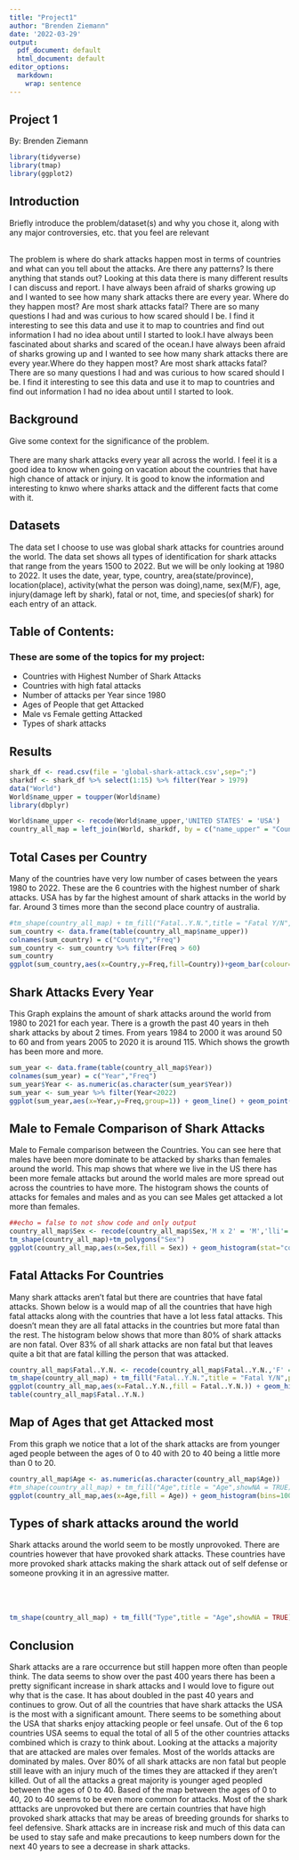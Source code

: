 ```yaml
---
title: "Project1"
author: "Brenden Ziemann"
date: '2022-03-29'
output:
  pdf_document: default
  html_document: default
editor_options: 
  markdown: 
    wrap: sentence
---
```


## Project 1

By: Brenden Ziemann

```r
library(tidyverse)
library(tmap)
library(ggplot2)
```

## Introduction

Briefly introduce the problem/dataset(s) and why you chose it, along with any major controversies, etc. that you feel are relevant<br><br>

The problem is where do shark attacks happen most in terms of countries and what can you tell about the attacks.
Are there any patterns?
Is there anything that stands out?
Looking at this data there is many different results I can discuss and report.
I have always been afraid of sharks growing up and I wanted to see how many shark attacks there are every year.
Where do they happen most?
Are most shark attacks fatal?
There are so many questions I had and was curious to how scared should I be.
I find it interesting to see this data and use it to map to countries and find out information I had no idea about until I started to look.I have always been fascinated about sharks and scared of the ocean.I have always been afraid of sharks growing up and I wanted to see how many shark attacks there are every year.Where do they happen most?
Are most shark attacks fatal?
There are so many questions I had and was curious to how scared should I be.
I find it interesting to see this data and use it to map to countries and find out information I had no idea about until I started to look.

## Background

Give some context for the significance of the problem.<br><br> There are many shark attacks every year all across the world.
I feel it is a good idea to know when going on vacation about the countries that have high chance of attack or injury.
It is good to know the information and interesting to knwo where sharks attack and the different facts that come with it.

## Datasets

The data set I choose to use was global shark attacks for countries around the world.
The data set shows all types of identification for shark attacks that range from the years 1500 to 2022.
But we will be only looking at 1980 to 2022.
It uses the date, year, type, country, area(state/province), location(place), activity(what the person was doing),name, sex(M/F), age, injury(damage left by shark), fatal or not, time, and species(of shark) for each entry of an attack.

## Table of Contents:

### These are some of the topics for my project:

-   Countries with Highest Number of Shark Attacks
-   Countries with high fatal attacks
-   Number of attacks per Year since 1980
-   Ages of People that get Attacked
-   Male vs Female getting Attacked
-   Types of shark attacks

## Results

```r
shark_df <- read.csv(file = 'global-shark-attack.csv',sep=";")
sharkdf <- shark_df %>% select(1:15) %>% filter(Year > 1979)
data("World")
World$name_upper = toupper(World$name)
library(dbplyr)

World$name_upper <- recode(World$name_upper,'UNITED STATES' = 'USA')
country_all_map = left_join(World, sharkdf, by = c("name_upper" = "Country"))
```

## Total Cases per Country

Many of the countries have very low number of cases between the years 1980 to 2022.
These are the 6 countries with the highest number of shark attacks.
USA has by far the highest amount of shark attacks in the world by far.
Around 3 times more than the second place country of australia.
<br>

```r
#tm_shape(country_all_map) + tm_fill("Fatal..Y.N.",title = "Fatal Y/N",palette = c("antiquewhite", "sandybrown", "lightskyblue2")) + tm_polygons("Fatal..Y.N.")
sum_country <- data.frame(table(country_all_map$name_upper))
colnames(sum_country) = c("Country","Freq")
sum_country <- sum_country %>% filter(Freq > 60)
sum_country
ggplot(sum_country,aes(x=Country,y=Freq,fill=Country))+geom_bar(colour="black", stat="identity") + theme(axis.text.x = element_text(angle = 45,hjust=1))
```

## Shark Attacks Every Year

This Graph explains the amount of shark attacks around the world from 1980 to 2021 for each year.
There is a growth the past 40 years in theh shark attacks by about 2 times.
From years 1984 to 2000 it was around 50 to 60 and from years 2005 to 2020 it is around 115.
Which shows the growth has been more and more.
<br>

```r
sum_year <- data.frame(table(country_all_map$Year))
colnames(sum_year) = c("Year","Freq")
sum_year$Year <- as.numeric(as.character(sum_year$Year))
sum_year <- sum_year %>% filter(Year<2022)
ggplot(sum_year,aes(x=Year,y=Freq,group=1)) + geom_line() + geom_point()
```

## Male to Female Comparison of Shark Attacks

Male to Female comparison between the Countries.
You can see here that males have been more dominate to be attacked by sharks than females around the world.
This map shows that where we live in the US there has been more female attacks but around the world males are more spread out across the countries to have more.
The histogram shows the counts of attacks for females and males and as you can see Males get attacked a lot more than females.
<br>

```r
##echo = false to not show code and only output
country_all_map$Sex <- recode(country_all_map$Sex,'M x 2' = 'M','lli'='F')
tm_shape(country_all_map)+tm_polygons("Sex")
ggplot(country_all_map,aes(x=Sex,fill = Sex)) + geom_histogram(stat="count")
```

## Fatal Attacks For Countries

Many shark attacks aren't fatal but there are countries that have fatal attacks.
Shown below is a would map of all the countries that have high fatal attacks along with the countries that have a lot less fatal attacks.
This doesn't mean they are all fatal attacks in the countries but more fatal than the rest.
The histogram below shows that more than 80% of shark attacks are non fatal.
Over 83% of all shark attacks are non fatal but that leaves quite a bit that are fatal killing the person that was attacked.<br>

```r
country_all_map$Fatal..Y.N. <- recode(country_all_map$Fatal..Y.N.,'F' = 'N','Nq'='N','Y x 2' = 'Y','2017.0'='N')
tm_shape(country_all_map) + tm_fill("Fatal..Y.N.",title = "Fatal Y/N",palette = c("antiquewhite", "sandybrown", "lightskyblue2")) + tm_polygons("Fatal..Y.N.")
ggplot(country_all_map,aes(x=Fatal..Y.N.,fill = Fatal..Y.N.)) + geom_histogram(stat="count")
table(country_all_map$Fatal..Y.N.)
```

## Map of Ages that get Attacked most

From this graph we notice that a lot of the shark attacks are from younger aged people between the ages of 0 to 40 with 20 to 40 being a little more than 0 to 20.

```r
country_all_map$Age <- as.numeric(as.character(country_all_map$Age))
#tm_shape(country_all_map) + tm_fill("Age",title = "Age",showNA = TRUE) + tm_polygons("Age")
ggplot(country_all_map,aes(x=Age,fill = Age)) + geom_histogram(bins=100,stat="count",color="black")
```

## Types of shark attacks around the world

Shark attacks around the world seem to be mostly unprovoked.
There are countries however that have provoked shark attacks.
These countries have more provoked shark attacks making the shark attack out of self defense or someone provking it in an agressive matter.
<br><br><br><br>

```r
tm_shape(country_all_map) + tm_fill("Type",title = "Age",showNA = TRUE) + tm_polygons("Type")
```

## Conclusion

Shark attacks are a rare occurrence but still happen more often than people think.
The data seems to show over the past 400 years there has been a pretty significant increase in shark attacks and I would love to figure out why that is the case.
It has about doubled in the past 40 years and continues to grow.
Out of all the countries that have shark attacks the USA is the most with a significant amount.
There seems to be something about the USA that sharks enjoy attacking people or feel unsafe.
Out of the 6 top countries USA seems to equal the total of all 5 of the other countries attacks combined which is crazy to think about.
Looking at the attacks a majority that are attacked are males over females.
Most of the worlds attacks are dominated by males.
Over 80% of all shark attacks are non fatal but people still leave with an injury much of the times they are attacked if they aren't killed.
Out of all the attacks a great majority is younger aged peopled between the ages of 0 to 40.
Based of the map between the ages of 0 to 40, 20 to 40 seems to be even more common for attacks.
Most of the shark atttacks are unprovoked but there are certain countries that have high provoked shark attacks that may be areas of breeding grounds for sharks to feel defensive.
Shark attacks are in increase risk and much of this data can be used to stay safe and make precautions to keep numbers down for the next 40 years to see a decrease in shark attacks.
